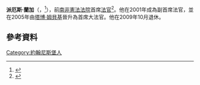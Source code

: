 {{expand english|time=2013-07-24T10:08:34+00:00}}
<!-- 檔案不存在 [[image:Pius_Langa.jpg|thumb]] ，可從英文維基百科取得 -->
'''派厄斯·蘭加'''（{{lang-af|Pius Langa}}，{{bd|1939年|3月25日|2013年|7月24日|catIdx=Langa}}<ref name="constitutionalcourt1">{{cite web |url=http://www.constitutionalcourt.org.za/site/judges/justicepiuslanga/index1.html |title=Constitutional Court of South Africa - Judges |publisher=Constitutionalcourt.org.za |date= |accessdate=2013-07-24 |archive-date=2015-10-10 |archive-url=https://web.archive.org/web/20151010071704/http://www.constitutionalcourt.org.za/site/judges/justicepiuslanga/index1.html |dead-url=yes }}</ref>），前[[南非憲法法院|南非憲法法院]]首席[[法官|法官]]<ref>{{cite web |url=http://www.constitutionalcourt.org.za/site/judges/justicepiuslanga/index1.html |title=Chief Justice Pius Langa |accessdate=2008-03-13 |publisher=Constitutional Court of South Africa |archive-date=2015-10-10 |archive-url=https://web.archive.org/web/20151010071704/http://www.constitutionalcourt.org.za/site/judges/justicepiuslanga/index1.html |dead-url=yes }}</ref>。他在2001年成為副首席法官，並在2005年由[[塔博·姆貝基|塔博·姆貝基]]晉升為首席大法官。他在2009年10月退休。

== 參考資料 ==
<references/>

{{authority control}}
{{DEFAULTSORT:Langa}}
{{africa-bio-stub}}
[[Category:約翰尼斯堡人|Category:約翰尼斯堡人]]